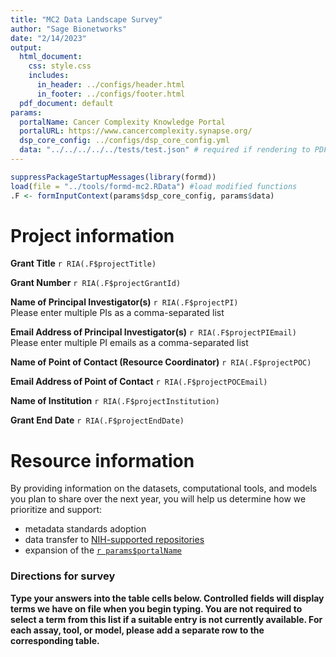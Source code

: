 ```yaml
---
title: "MC2 Data Landscape Survey"
author: "Sage Bionetworks"
date: "2/14/2023"
output:
  html_document:
    css: style.css
    includes:
      in_header: ../configs/header.html
      in_footer: ../configs/footer.html
  pdf_document: default
params:
  portalName: Cancer Complexity Knowledge Portal
  portalURL: https://www.cancercomplexity.synapse.org/
  dsp_core_config: ../configs/dsp_core_config.yml
  data: "../../../../../tests/test.json" # required if rendering to PDF
---
```


```r
suppressPackageStartupMessages(library(formd))
load(file = "../tools/formd-mc2.RData") #load modified functions
.F <- formInputContext(params$dsp_core_config, params$data)
```

# Project information

**Grant Title** `r RIA(.F$projectTitle)`

**Grant Number** `r RIA(.F$projectGrantId)`

**Name of Principal Investigator(s)** `r RIA(.F$projectPI)`  
Please enter multiple PIs as a comma-separated list

**Email Address of Principal Investigator(s)** `r RIA(.F$projectPIEmail)`  
Please enter multiple PI emails as a comma-separated list

**Name of Point of Contact (Resource Coordinator)** `r RIA(.F$projectPOC)`  

**Email Address of Point of Contact** `r RIA(.F$projectPOCEmail)`

**Name of Institution** `r RIA(.F$projectInstitution)`

**Grant End Date** `r RIA(.F$projectEndDate)`


# Resource information

By providing information on the datasets, computational tools, and models you plan to share over the next year, you will help us determine how we prioritize and support:

- metadata standards adoption
- data transfer to [NIH-supported repositories](https://sharing.nih.gov/data-management-and-sharing-policy/sharing-scientific-data/repositories-for-sharing-scientific-data)
- expansion of the [`r params$portalName`](`r params$portalURL`)

### Directions for survey

**Type your answers into the table cells below. Controlled fields will display terms we have on file when you begin typing. You are not required to select a term from this list if a suitable entry is not currently available. For each assay, tool, or model, please add a separate row to the corresponding table.**
